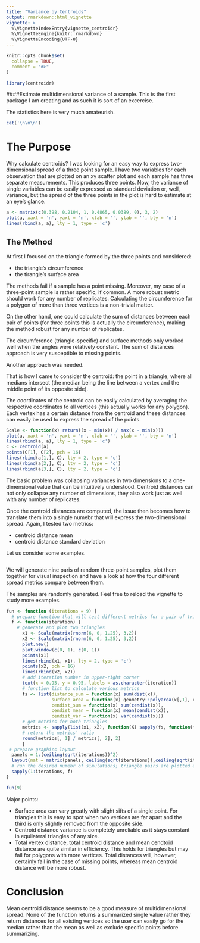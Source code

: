 ```yaml
---
title: "Variance by Centroids"
output: rmarkdown::html_vignette
vignette: >
  %\VignetteIndexEntry{vignette_centroidr}
  %\VignetteEngine{knitr::rmarkdown}
  %\VignetteEncoding{UTF-8}
---
```


```r
knitr::opts_chunk$set(
  collapse = TRUE,
  comment = "#>"
)
```

```r
library(centroidr)
```

####Estimate multidimensional variance of a sample.
This is the first package I am creating and as such it is sort of an excercise.

The statistics here is very much amateurish.
```r
cat('\n\n\n')
```
# The Purpose
Why calculate centroids? I was looking for an easy way to express 
two-dimensional spread of a three point sample.
I have two variables for each observation that are plotted on an xy scatter plot 
and each sample has three separate measurements.
This produces three points. Now, the variance of single variables can be easily 
expressed as standard deviation or, well, variance,
but the spread of the three points in the plot is hard to estimate at an eye's glance.


```r
a <- matrix(c(0.398, 0.2104, 1, 0.4865, 0.0389, 0), 3, 2)
plot(a, xaxt = 'n', yaxt = 'n', xlab = '', ylab = '', bty = 'n')
lines(rbind(a, a), lty = 1, type = 'c')
```

## The Method

At first I focused on the triangle formed by the three points and considered:

* the triangle's circumference
* the tirangle's surface area

The methods fail if a sample has a point missing.
Moreover, my case of a three-point sample is rather specific, if common.
A more robust metric should work for any number of replicates.
Calculating the circumference for a polygon of more than three vertices is a non-trivial matter.

On the other hand, one could calculate the sum of distances between each pair of points
(for three points this is actually the circumference), making the method robust
for any number of replicates.

The circumference (triangle-specific) and surface methods only worked well when the angles were relatively constant.
The sum of distances approach is very susceptible to missing points.

Another approach was needed.


That is how I came to consider the centroid: the point in a triangle, 
where all medians intersect (the median being the line between a vertex 
and the middle point of its opposite side).

The coordinates of the centroid can be easily calculated by averaging the respective coordinates fo all vertices
(this actually works for any polygon). Each vertex has a certain distance 
from the centroid and these distances can easily be used to express the spread of the points.


```r
Scale <- function(x) return((x - min(x)) / max(x - min(x)))
plot(a, xaxt = 'n', yaxt = 'n', xlab = '', ylab = '', bty = 'n')
lines(rbind(a, a), lty = 1, type = 'c')
C <- centroid(a)
points(C[1], C[2], pch = 16)
lines(rbind(a[1,], C), lty = 2, type = 'c')
lines(rbind(a[2,], C), lty = 2, type = 'c')
lines(rbind(a[3,], C), lty = 2, type = 'c')
```



The basic problem was collapsing variances in two dimensions to a one-dimensional
value that can be intuitively understood. Centroid distances can not only collapse 
any number of dimensions, they also work just as well with any number of replicates.

Once the centroid distances are computed, the issue then becomes how to translate them 
into a single numebr that will express the two-dimensional spread. Again, I tested two metrics:

* centroid distance mean
* centroid distance standard deviation

Let us consider some examples.


```r

```

We will generate nine paris of random three-point samples,
plot them together for visual inspection and have a look at
how the four different spread metrics compare between them.

The samples are randomly generated. Feel free to reload the vignette to study more examples.

```r
fun <- function (iterations = 9) {
  # prepare function that will test different metrics for a pair of triangles
  f <- function(iteration) {
    # generate and plot two triangles
      x1 <- Scale(matrix(rnorm(6, 0, 1.25), 3,2))
      x2 <- Scale(matrix(rnorm(6, 0, 1.25), 3,2))
      plot.new()
      plot.window(c(0, 1), c(0, 1))
      points(x1)
      lines(rbind(x1, x1), lty = 2, type = 'c')
      points(x2, pch = 16)
      lines(rbind(x2, x2))
      # add iteration number in upper-right corner
      text(x = 0.95, y = 0.95, labels = as.character(iteration))
      # function list to calculate various metrics
      fs <- list(distance_sum = function(x) sum(dist(x)),
                 surface_area = function(x) geometry::polyarea(x[,1], x[,2]),
                 cendist_sum = function(x) sum(cendist(x)),
                 cendist_mean = function(x) mean(cendist(x)),
                 cendist_var = function(x) var(cendist(x)))
      # get metrics for both triangles
      metrics <- sapply(list(x1, x2), function(X) sapply(fs, function(f) f(X)))
      # return the metrics' ratio
      round(metrics[, 1] / metrics[, 2], 2)
      }
 # prepare graphics layout
  panels = 1:(ceiling(sqrt(iterations))^2)
  layout(mat = matrix(panels, ceiling(sqrt(iterations)),ceiling(sqrt(iterations)), T))
  # run the desired numebr of simulations; triangle pairs are plotted and metric ratios returned
  sapply(1:iterations, f)
}

fun(9)
```

Major points:

* Surface area can vary greatly with slight sifts of a single point. 
For triangles this is easy to spot when two vertices are far apart 
and the third is only slightly removed from the opposite side.
* Centroid distance variance is completely unreliable as it stays constant in equilateral triangles of any size.
* Total vertex distance, total centroid distance and mean cendtoid distance are quite similar in efficiency. 
This holds for triangles but may fail for polygons with more vertices.
Total distances will, however, certainly fail in the case of missing points, 
whereas mean centroid distance will be more robust.

# Conclusion

Mean centroid distance seems to be a good measure of multidimensional spread.
None of the function returns a summarized single value rather they return distances 
for all existing vertices so the user can easily go for the median rather than the mean
as well as exclude specific points before summarizing.
